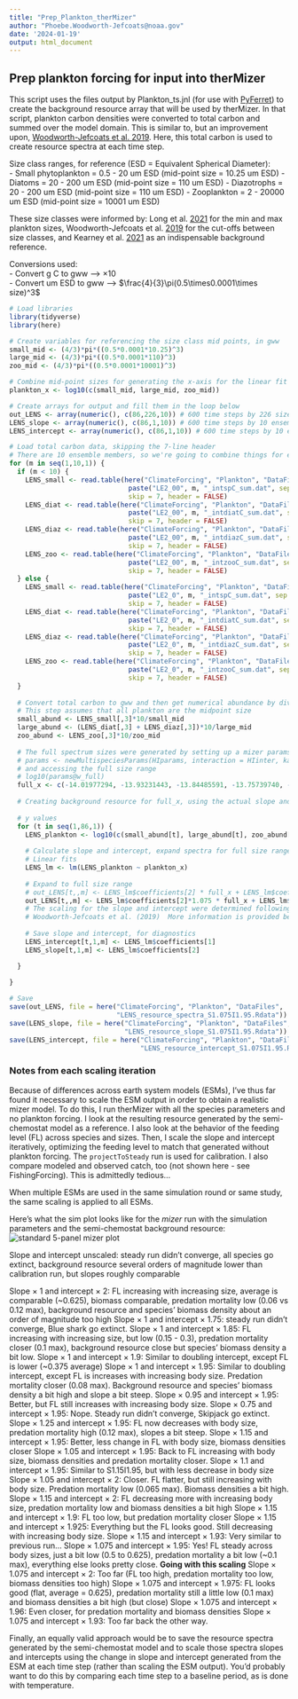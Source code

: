 ```yaml
---
title: "Prep_Plankton_therMizer"
author: "Phoebe.Woodworth-Jefcoats@noaa.gov"
date: '2024-01-19'
output: html_document
---
```


## Prep plankton forcing for input into therMizer

This script uses the files output by Plankton_ts.jnl (for use with [PyFerret](https://ferret.pmel.noaa.gov/Ferret/)) to create the background resource array that will be used by therMizer.  In that script, plankton carbon densities were converted to total carbon and summed over the model domain.  This is similar to, but an improvement upon, [Woodworth-Jefcoats et al. 2019](https://www.frontiersin.org/articles/10.3389/fmars.2019.00383/full).  Here, this total carbon is used to create resource spectra at each time step.

Size class ranges, for reference (ESD = Equivalent Spherical Diameter):  
- Small phytoplankton = 0.5 - 20 um ESD (mid-point size = 10.25 um ESD)
- Diatoms = 20 - 200 um ESD (mid-point size = 110 um ESD)
- Diazotrophs = 20 - 200 um ESD (mid-point size = 110 um ESD)
- Zooplankton = 2 - 20000 um ESD (mid-point size = 10001 um ESD)

These size classes were informed by:
Long et al. [2021](https://doi.
org/10.1029/2021MS002647) for the min and max plankton sizes, 
Woodworth-Jefcoats et al. [2019](https://www.frontiersin.org/articles/10.3389/fmars.2019.00383/full) for the cut-offs between size classes, and
Kearney et al. [2021](https://doi.org/10.3389/fmars.2021.622206) as an indispensable background reference.

Conversions used:  
- Convert g C to gww --> $\times 10$  
- Convert um ESD to gww --> $\frac{4}{3}\pi(0.5\times0.0001\times size)^3$

```r
# Load libraries
library(tidyverse)
library(here)
```

```r
# Create variables for referencing the size class mid points, in gww
small_mid <- (4/3)*pi*((0.5*0.0001*10.25)^3)
large_mid <- (4/3)*pi*((0.5*0.0001*110)^3)
zoo_mid <- (4/3)*pi*((0.5*0.0001*10001)^3)

# Combine mid-point sizes for generating the x-axis for the linear fit
plankton_x <- log10(c(small_mid, large_mid, zoo_mid))

# Create arrays for output and fill them in the loop below
out_LENS <- array(numeric(), c(86,226,10)) # 600 time steps by 226 size classes by 10 ensemble members
LENS_slope <- array(numeric(), c(86,1,10)) # 600 time steps by 10 ensemble members
LENS_intercept <- array(numeric(), c(86,1,10)) # 600 time steps by 10 ensemble members

# Load total carbon data, skipping the 7-line header
# There are 10 ensemble members, so we're going to combine things for efficiency
for (m in seq(1,10,1)) {
  if (m < 10) {
    LENS_small <- read.table(here("ClimateForcing", "Plankton", "DataFiles",
                              paste("LE2_00", m, "_intspC_sum.dat", sep = "")),
                              skip = 7, header = FALSE)
    LENS_diat <- read.table(here("ClimateForcing", "Plankton", "DataFiles",
                              paste("LE2_00", m, "_intdiatC_sum.dat", sep = "")),
                              skip = 7, header = FALSE)
    LENS_diaz <- read.table(here("ClimateForcing", "Plankton", "DataFiles",
                              paste("LE2_00", m, "_intdiazC_sum.dat", sep = "")),
                              skip = 7, header = FALSE)
    LENS_zoo <- read.table(here("ClimateForcing", "Plankton", "DataFiles",
                              paste("LE2_00", m, "_intzooC_sum.dat", sep = "")),
                              skip = 7, header = FALSE)
  } else {
    LENS_small <- read.table(here("ClimateForcing", "Plankton", "DataFiles",
                              paste("LE2_0", m, "_intspC_sum.dat", sep = "")),
                              skip = 7, header = FALSE)
    LENS_diat <- read.table(here("ClimateForcing", "Plankton", "DataFiles",
                              paste("LE2_0", m, "_intdiatC_sum.dat", sep = "")),
                              skip = 7, header = FALSE)
    LENS_diaz <- read.table(here("ClimateForcing", "Plankton", "DataFiles",
                              paste("LE2_0", m, "_intdiazC_sum.dat", sep = "")),
                              skip = 7, header = FALSE)
    LENS_zoo <- read.table(here("ClimateForcing", "Plankton", "DataFiles",
                              paste("LE2_0", m, "_intzooC_sum.dat", sep = "")),
                              skip = 7, header = FALSE)
  }
  
  # Convert total carbon to gww and then get numerical abundance by dividing by size class mid point
  # This step assumes that all plankton are the midpoint size
  small_abund <- LENS_small[,3]*10/small_mid
  large_abund <- (LENS_diat[,3] + LENS_diaz[,3])*10/large_mid
  zoo_abund <- LENS_zoo[,3]*10/zoo_mid
  
  # The full spectrum sizes were generated by setting up a mizer params:
  # params <- newMultispeciesParams(HIparams, interaction = HIinter, kappa = 1e12, min_w_pp = 1e-14)
  # and accessing the full size range
  # log10(params@w_full)
  full_x <- c(-14.01977294, -13.93231443, -13.84485591, -13.75739740, -13.66993888, -13.58248037, -13.49502185, -13.40756333, -13.32010482, -13.23264630, -13.14518779, -13.05772927, -12.97027076, -12.88281224, -12.79535373, -12.70789521, -12.62043670, -12.53297818, -12.44551967, -12.35806115, -12.27060263, -12.18314412, -12.09568560, -12.00822709, -11.92076857, -11.83331006, -11.74585154, -11.65839303, -11.57093451, -11.48347600, -11.39601748, -11.30855896, -11.22110045, -11.13364193, -11.04618342, -10.95872490, -10.87126639, -10.78380787, -10.69634936, -10.60889084, -10.52143233, -10.43397381, -10.34651530, -10.25905678, -10.17159826, -10.08413975, -9.99668123,  -9.90922272, -9.82176420, -9.73430569, -9.64684717, -9.55938866, -9.47193014, -9.38447163, -9.29701311, -9.20955459, -9.12209608, -9.03463756, -8.94717905, -8.85972053, -8.77226202, -8.68480350, -8.59734499, -8.50988647, -8.42242796, -8.33496944, -8.24751093, -8.16005241, -8.07259389, -7.98513538, -7.89767686, -7.81021835, -7.72275983, -7.63530132, -7.54784280, -7.46038429, -7.37292577, -7.28546726, -7.19800874, -7.11055022, -7.02309171, -6.93563319, -6.84817468, -6.76071616, -6.67325765, -6.58579913, -6.49834062, -6.41088210, -6.32342359, -6.23596507, -6.14850656, -6.06104804, -5.97358952, -5.88613101, -5.79867249, -5.71121398, -5.62375546, -5.53629695, -5.44883843, -5.36137992, -5.27392140, -5.18646289, -5.09900437, -5.01154585, -4.92408734, -4.83662882, -4.74917031, -4.66171179, -4.57425328, -4.48679476, -4.39933625, -4.31187773, -4.22441922, -4.13696070, -4.04950219, -3.96204367, -3.87458515, -3.78712664, -3.69966812, -3.61220961, -3.52475109, -3.43729258, -3.34983406, -3.26237555, -3.17491703, -3.08745852, -3.00000000, -2.91254148, -2.82508297, -2.73762445, -2.65016594, -2.56270742, -2.47524891, -2.38779039, -2.30033188, -2.21287336, -2.12541485, -2.03795633, -1.95049781, -1.86303930, -1.77558078, -1.68812227, -1.60066375, -1.51320524, -1.42574672, -1.33828821, -1.25082969, -1.16337118, -1.07591266, -0.98845415, -0.90099563, -0.81353711, -0.72607860, -0.63862008, -0.55116157, -0.46370305, -0.37624454, -0.28878602, -0.20132751, -0.11386899, -0.02641048,  0.06104804, 0.14850656, 0.23596507, 0.32342359, 0.41088210, 0.49834062, 0.58579913, 0.67325765, 0.76071616, 0.84817468, 0.93563319, 1.02309171, 1.11055022, 1.19800874, 1.28546726, 1.37292577, 1.46038429, 1.54784280, 1.63530132, 1.72275983, 1.81021835, 1.89767686, 1.98513538, 2.07259389, 2.16005241, 2.24751093, 2.33496944, 2.42242796, 2.50988647, 2.59734499, 2.68480350, 2.77226202, 2.85972053, 2.94717905, 3.03463756, 3.12209608, 3.20955459, 3.29701311, 3.38447163, 3.47193014, 3.55938866, 3.64684717, 3.73430569, 3.82176420, 3.90922272, 3.99668123, 4.08413975, 4.17159826, 4.25905678, 4.34651530, 4.43397381, 4.52143233, 4.60889084, 4.69634936, 4.78380787, 4.87126639, 4.95872490, 5.04618342, 5.13364193, 5.22110045, 5.30855896, 5.39601748, 5.48347600, 5.57093451, 5.65839303)
  
  # Creating background resource for full_x, using the actual slope and intercept from the linear models.
  
  # y values
  for (t in seq(1,86,1)) {
    LENS_plankton <- log10(c(small_abund[t], large_abund[t], zoo_abund[t]))
    
    # Calculate slope and intercept, expand spectra for full size range
    # Linear fits
    LENS_lm <- lm(LENS_plankton ~ plankton_x)
    
    # Expand to full size range
    # out_LENS[t,,m] <- LENS_lm$coefficients[2] * full_x + LENS_lm$coefficients[1]
    out_LENS[t,,m] <- LENS_lm$coefficients[2]*1.075 * full_x + LENS_lm$coefficients[1]*1.95
    # The scaling for the slope and intercept were determined following the method in 
    # Woodworth-Jefcoats et al. (2019)  More information is provided below.
    
    # Save slope and intercept, for diagnostics
    LENS_intercept[t,1,m] <- LENS_lm$coefficients[1]
    LENS_slope[t,1,m] <- LENS_lm$coefficients[2]

  }
  
}

# Save
save(out_LENS, file = here("ClimateForcing", "Plankton", "DataFiles",
                           "LENS_resource_spectra_S1.075I1.95.Rdata"))
save(LENS_slope, file = here("ClimateForcing", "Plankton", "DataFiles",
                             "LENS_resource_slope_S1.075I1.95.Rdata"))
save(LENS_intercept, file = here("ClimateForcing", "Plankton", "DataFiles",
                                 "LENS_resource_intercept_S1.075I1.95.Rdata"))

```

### Notes from each scaling iteration  
Because of differences across earth system models (ESMs), I've thus far found it necessary to scale the ESM output in order to obtain a realistic mizer model.  To do this, I run therMizer with all the species parameters and no plankton forcing.  I look at the resulting resource generated by the semi-chemostat model as a reference.  I also look at the behavior of the feeding level (FL) across species and sizes.  Then, I scale the slope and intercept iteratively, optimizing the feeding level to match that generated without plankton forcing.  The `projectToSteady` run is used for calibration.  I also compare modeled and observed catch, too (not shown here - see FishingForcing).  This is admittedly tedious...

When multiple ESMs are used in the same simulation round or same study, the same scaling is applied to all ESMs.

Here's what the sim plot looks like for the _mizer_ run with the simulation parameters and the semi-chemostat background resource:
![standard 5-panel mizer plot](/CalibrationSimPlot.png "Calibration Sim Plot")

Slope and intercept unscaled: steady run didn't converge, all species go extinct, background resource several orders of 
magnitude lower than calibration run, but slopes roughly comparable

Slope $\times$ 1 and intercept $\times$ 2: FL increasing with increasing size, average is comparable (~0.625), biomass comparable, predation mortality low (0.06 vs 0.12 max), background resource and species' biomass density about an order of magnitude too high
Slope $\times$ 1 and intercept $\times$ 1.75: steady run didn't converge, Blue shark go extinct.
Slope $\times$ 1 and intercept $\times$ 1.85: FL increasing with increasing size, but low (0.15 - 0.3), predation mortality closer (0.1 max), background resource close but species' biomass density a bit low.
Slope $\times$ 1 and intercept $\times$ 1.9: Similar to doubling intercept, except FL is lower (~0.375 average) 
Slope $\times$ 1 and intercept $\times$ 1.95:  Similar to doubling intercept, except FL is increases with increasing body size. Predation mortality closer (0.08 max).  Background resource and species' biomass density a bit high and slope a bit steep.
Slope $\times$ 0.95 and intercept $\times$ 1.95: Better, but FL still increases with increasing body size.
Slope $\times$ 0.75 and intercept $\times$ 1.95: Nope.  Steady run didn't converge, Skipjack go extinct.
Slope $\times$ 1.25 and intercept $\times$ 1.95: FL now decreases with body size, predation mortality high (0.12 max), slopes a bit steep.
Slope $\times$ 1.15 and intercept $\times$ 1.95: Better, less change in FL with body size, biomass densities closer 
Slope $\times$ 1.05 and intercept $\times$ 1.95: Back to FL increasing with body size, biomass densities and predation mortality closer.
Slope $\times$ 1.1 and intercept $\times$ 1.95: Similar to S1.15I1.95, but with less decrease in body size
Slope $\times$ 1.05 and intercept $\times$ 2: Closer.  FL flatter, but still increasing with body size.  Predation mortality low (0.065 max).  Biomass densities a bit high.
Slope $\times$ 1.15 and intercept $\times$ 2: FL decreasing more with increasing body size, predation mortality low and biomass densities a bit high
Slope $\times$ 1.15 and intercept $\times$ 1.9: FL too low, but predation mortality closer
Slope $\times$ 1.15 and intercept $\times$ 1.925: Everything but the FL looks good.  Still decreasing with increasing body size. 
Slope $\times$ 1.15 and intercept $\times$ 1.93: Very similar to previous run...
Slope $\times$ 1.075 and intercept $\times$ 1.95: Yes!  FL steady across body sizes, just a bit low (0.5 to 0.625), predation mortality a bit low (~0.1 max), everything else looks pretty close.  __Going with this scaling__
Slope $\times$ 1.075 and intercept $\times$ 2: Too far (FL too high, predation mortality too low, biomass densities too high)
Slope $\times$ 1.075 and intercept $\times$ 1.975: FL looks good (flat, average = 0.625), predation mortality still a little low (0.1 max) and biomass densities a bit high (but close)
Slope $\times$ 1.075 and intercept $\times$ 1.96: Even closer, for predation mortality and biomass densities
Slope $\times$ 1.075 and intercept $\times$ 1.93: Too far back the other way.

Finally, an equally valid approach would be to save the resource spectra generated by the semi-chemostat model and to scale those spectra slopes and intercepts using the change in slope and intercept generated from the ESM at each time step (rather than scaling the ESM output).  You'd probably want to do this by comparing each time step to a baseline period, as is done with temperature.